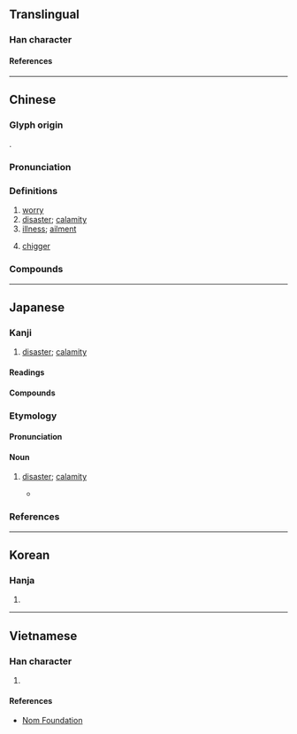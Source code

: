{{character info}}
==Translingual==

===Han character===
{{Han char|rn=61|rad=心|as=06|sn=10|four=80331|canj=TGP|ids=⿱𦍌心}}

====References====
{{Han ref|kx=0384.230|dkj=10565|dj=0715.060|hdz=42292.100|uh=6059}}

----

==Chinese==
{{zh-forms}}

===Glyph origin===
{{Han etym}}
{{Han compound|羊|心|ls=psc|c1=p|c2=s}}.

===Pronunciation===
{{zh-pron
|m=yàng
|c=joeng6
|md=ióng
|mn=iōng
|mn-t=iang6
|mc=y
|oc=y
|cat=n
}}

===Definitions===
{{zh-hanzi}}

# [[worry]]
# [[disaster]]; [[calamity]]
# [[illness]]; [[ailment]]
# {{zh-div|蟲}} [[chigger]]

===Compounds===
{{zh-der|安然無恙|別來無恙|恙蟲病|恙蟲|小恙|微恙|布帆無恙|抱恙|無恙|有恙|貴恙|賤恙}}

----

==Japanese==

===Kanji===
{{ja-kanji|grade=|rs=心06}}

# [[disaster]]; [[calamity]]

====Readings====
{{ja-readings
|goon=よう<やう
|kanon=よう<やう
|kun=つつが-, つつみ-, やまい-
}}

====Compounds====
{{col2-u|ja
|{{ja-r|恙%虫|よう%ちゅう}}
|{{ja-r|恙%病|よう%びょう}}
|{{ja-r|疾%恙|しつ%よう}}
|{{ja-r|小%恙|しょう%よう}}
|{{ja-r|清%恙|せい%よう}}
|{{ja-r|微%恙|び%よう}}
|{{ja-r|無%恙|ぶ%よう}}
|{{ja-r|無%恙|む%よう}}
}}

===Etymology===
{{rfe|ja}}

====Pronunciation====
{{ja-pron|つつが|acc=0|acc_ref=DJR}}

====Noun====
{{ja-noun|つつが}}

# [[disaster]]; [[calamity]]
#*{{quote-song|ja|lyricist={{ja-r|{{w|高野辰之|高%野%辰%之}}|^たか%の% ^たつ%ゆき}}|composer={{ja-r|{{w|岡野貞一|岡%野%貞%一}}|^おか%の% ^てい%いち}}|title={{ja-r|{{w|故郷 (唱歌)|故郷}}|^ふるさと}}|year=1914}}
#*:{{ja-usex|[[如何]]に[[いる|い]]ます[[父%母]] &nbsp; '''恙'''無しや[[友垣|友がき]]|いか に います ちち%はは &nbsp; '''つつが'''なし や ともがき|Father and mother―are they doing well? Is everything well with my old friends?}}

===References===
<references/>

----

==Korean==

===Hanja===
{{ko-hanja|양}}

# {{rfdef|ko|sort=心06}}

----

==Vietnamese==

===Han character===
{{vi-readings|rs=心06|reading=dạng}}

# {{rfdef|vi|sort=心06}}

====References====
* [http://nomfoundation.org/common/nom_details.php?codepoint=6059 Nom Foundation]